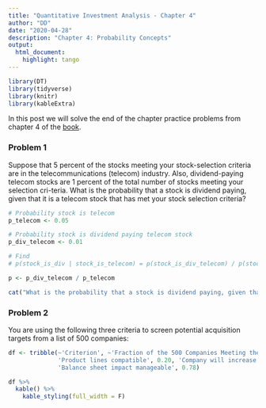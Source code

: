 ```yaml
---
title: "Quantitative Investment Analysis - Chapter 4"
author: "DD"
date: "2020-04-28"
description: "Chapter 4: Probability Concepts"
output:
  html_document:
    highlight: tango
---
```


```r

library(DT)
library(tidyverse)
library(knitr)
library(kableExtra)

```

In this post we will solve the end of the chapter practice problems from chapter 4 of the [book](https://www.amazon.com/Quantitative-Investment-Analysis-CFA-Institute/dp/111910422X).

### Problem 1

Suppose that 5 percent of the stocks meeting your stock-selection criteria are in the telecommunications (telecom) industry. Also, dividend-paying telecom stocks are 1 percent of the total number of stocks meeting your selection cri-teria. What is the probability that a stock is dividend paying, given that it is a telecom stock that has met your stock selection criteria?

```r

# Probability stock is telecom
p_telecom <- 0.05

# Probability stock is dividend paying telecom stock
p_div_telecom <- 0.01

# Find
# p(stock_is_div | stock_is_telecom) = p(stock_is_div_telecom) / p(stock_is_telecom)

p <- p_div_telecom / p_telecom

cat("What is the probability that a stock is dividend paying, given that it is a telecom stock that has met your stock selection criteria is", p)

```

### Problem 2

You are using the following three criteria to screen potential acquisition targets from a list of 500 companies:

```r

df <- tribble(~'Criterion', ~'Fraction of the 500 Companies Meeting the Criterion',
              'Product lines compatible', 0.20, 'Company will increase combined sales growth rate', 0.45,
              'Balance sheet impact manageable', 0.78)

df %>%
  kable() %>%
    kable_styling(full_width = F)

```





